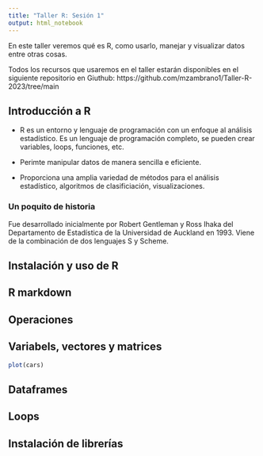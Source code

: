 ```yaml
---
title: "Taller R: Sesión 1"
output: html_notebook
---
```


En este taller veremos qué es R, como usarlo, manejar y visualizar datos entre otras cosas.

Todos los recursos que usaremos en el taller estarán disponibles en el siguiente repositorio en Giuthub: https://github.com/mzambrano1/Taller-R-2023/tree/main


## Introducción a R

- R es un entorno y lenguaje de programación con un enfoque al análisis estadístico. Es un lenguaje de programación completo, se pueden crear variables, loops, funciones, etc.

- Perimte manipular datos de manera sencilla e eficiente.

- Proporciona una amplia variedad de métodos para el análisis estadístico, algoritmos de clasificiación, visualizaciones.

### Un poquito de historia

Fue desarrollado inicialmente por Robert Gentleman y Ross Ihaka del Departamento de Estadística de la Universidad de Auckland en 1993. Viene de la combinación de dos lenguajes S y Scheme.


## Instalación y uso de R


## R markdown




## Operaciones 

## Variabels, vectores y matrices


```r
plot(cars)
```


## Dataframes


## Loops



## Instalación de librerías


